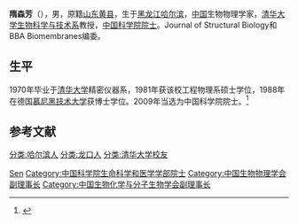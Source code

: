 {{Infobox person
| 姓名     = 隋森芳
| 图像     = 
| 图像说明 = 
| 出生日期 = 1945年2月
| 出生地   = [[黑龙江|黑龙江]][[哈尔滨|哈尔滨]]
| 死亡日期 = <!-- {{Death date and age|YYYY|MM|DD|YYYY|MM|DD}}（死亡在前，出生在后） -->
| 死亡地   = 
| 国籍       = {{PRC}}
| 籍贯       = [[山东|山东]][[黄县|黄县]]
| 别名     = 
| 知名于   = 
| 职业     = 生物物理学家
| 母校 = [[清华大学|清华大学]]
}}

'''隋森芳'''（{{bd|1945年|2月||}}），男，原籍[[山东|山东]][[黄县|黄县]]，生于[[黑龙江|黑龙江]][[哈尔滨|哈尔滨]]，[[中国|中国]]生物物理学家，[[清华大学生物科学与技术系|清华大学生物科学与技术系]]教授，[[中国科学院院士|中国科学院院士]]。Journal of Structural Biology和BBA Biomembranes编委。

== 生平 ==
1970年毕业于[[清华大学|清华大学]]精密仪器系，1981年获该校工程物理系硕士学位，1988年在德国[[慕尼黑技术大学|慕尼黑技术大学]]获博士学位。2009年当选为中国科学院院士。<ref>{{Cite web|title=中国科学院学部与院士·院士信息·生命科学和医学学部·隋森芳|url=http://sourcedb.cas.cn/sourcedb_ad_cas/zw2/ysxx/smkxhyxxb/|accessdate=|work=|archiveurl=https://web.archive.org/web/20131216133759/http://sourcedb.cas.cn/sourcedb_ad_cas/zw2/ysxx/smkxhyxxb/|archivedate=2013-12-16}}</ref>

== 参考文献 ==
{{reflist}}

{{中国科学家小作品}}
{{中国科学院生命科学和医学学部院士}}
{{Navboxes
| title  = 隋森芳在[[中国生物物理学会|中国生物物理学会]]的职务
| list1  =
{{中国生物物理学会第九届理事会}}
{{中国生物物理学会第十届理事会}}
{{中国生物物理学会第十一届理事会}}
}}

{{Authority control}}
{{DEFAULTSORT:Sui隋}}
[[Category:隋姓|Sen]]
[[分类:哈尔滨人|分类:哈尔滨人]]
[[分类:龙口人|分类:龙口人]]
[[分类:清华大学校友|分类:清华大学校友]]
[[Category:中国科学院生命科学和医学学部院士|Category:中国科学院生命科学和医学学部院士]]
[[Category:中国生物物理学会副理事长|Category:中国生物物理学会副理事长]]
[[Category:中国生物化学与分子生物学会副理事长|Category:中国生物化学与分子生物学会副理事长]]
